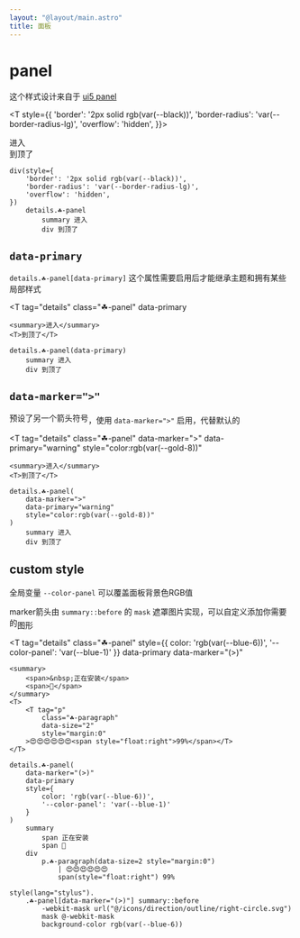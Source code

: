 ```yaml
---
layout: "@layout/main.astro"
title: 面板
---
```



# panel

这个样式设计来自于 [ui5 panel](https://sap.github.io/ui5-webcomponents/playground/?path=/docs/main-panel--docs)

<T style={{
    'border': '2px solid rgb(var(--black))',
    'border-radius': 'var(--border-radius-lg)',
    'overflow': 'hidden',
}}>
    <T tag="details" class="☘-panel">
        <summary>进入</summary>
        <T>到顶了</T>
    </T>
</T>

```pug
div(style={
    'border': '2px solid rgb(var(--black))',
    'border-radius': 'var(--border-radius-lg)',
    'overflow': 'hidden',
})
    details.☘-panel
        summary 进入
        div 到顶了
```


## `data-primary`

`details.☘-panel[data-primary]` 这个属性需要启用后才能继承主题和拥有某些局部样式

<T 
    tag="details" 
    class="☘-panel"
    data-primary
>
    <summary>进入</summary>
    <T>到顶了</T>
</T>

```pug
details.☘-panel(data-primary)
    summary 进入
    div 到顶了
```

## `data-marker=">"`

预设了另一个箭头符号<Icon style="vertical-align:sub" name="direction/outline/right" width={16} height={16} />，使用 `data-marker=">"` 启用，代替默认的<Icon style="vertical-align:sub" name="direction/outline/caret-right" width={16} height={16} />

<T 
    tag="details" 
    class="☘-panel"
    data-marker=">"
    data-primary="warning"
    style="color:rgb(var(--gold-8))"
>
    <summary>进入</summary>
    <T>到顶了</T>
</T>

```pug
details.☘-panel(
    data-marker=">"
    data-primary="warning"
    style="color:rgb(var(--gold-8))"
)
    summary 进入
    div 到顶了
```

## custom style

全局变量 `--color-panel` 可以覆盖面板背景色RGB值

marker箭头由 `summary::before` 的 `mask` 遮罩图片实现，可以自定义添加你需要的<Icon style="vertical-align:sub" name="direction/outline/caret-right" width={16} height={16} />图形

<T
    tag="details"
    class="☘-panel"
    style={{
        color: 'rgb(var(--blue-6))',
        '--color-panel': 'var(--blue-1)'
    }}
    data-primary
    data-marker="(>)"
>
    <summary>
        <span>&nbsp;正在安装</span>
        <span>🥰</span>
    </summary>
    <T>
        <T tag="p"
            class="☘-paragraph"
            data-size="2"
            style="margin:0"
        >😍😍😍😍😍😍<span style="float:right">99%</span></T>
    </T>
</T>

```pug
details.☘-panel(
    data-marker="(>)"
    data-primary
    style={
        color: 'rgb(var(--blue-6))',
        '--color-panel': 'var(--blue-1)'
    }
)
    summary 
        span 正在安装
        span 🥰
    div
        p.☘-paragraph(data-size=2 style="margin:0") 
            | 😍😍😍😍😍😍
            span(style="float:right") 99%

style(lang="stylus").
    .☘-panel[data-marker="(>)"] summary::before
        -webkit-mask url("@/icons/direction/outline/right-circle.svg")
        mask @-webkit-mask
        background-color rgb(var(--blue-6))
```
